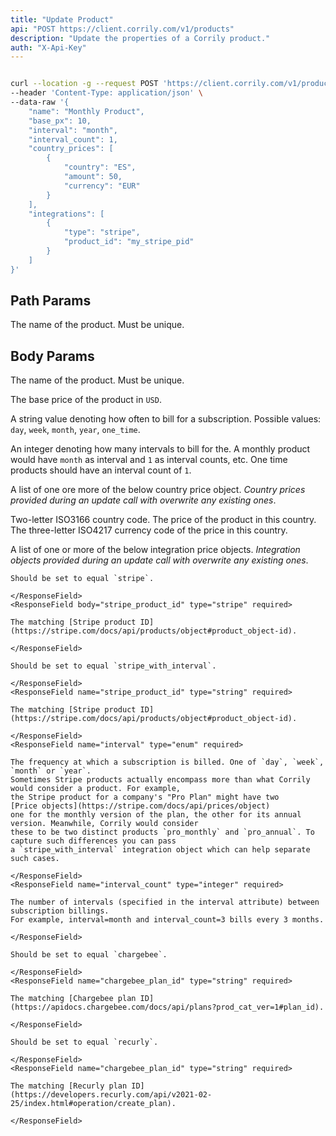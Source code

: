 ```yaml
---
title: "Update Product"
api: "POST https://client.corrily.com/v1/products"
description: "Update the properties of a Corrily product."
auth: "X-Api-Key"
---
```


<RequestExample>

```bash Response

curl --location -g --request POST 'https://client.corrily.com/v1/products/monthly' \
--header 'Content-Type: application/json' \
--data-raw '{
    "name": "Monthly Product",
    "base_px": 10,
    "interval": "month",
    "interval_count": 1,
    "country_prices": [
        {
            "country": "ES",
            "amount": 50,
            "currency": "EUR"
        }
    ],
    "integrations": [
        {
            "type": "stripe",
            "product_id": "my_stripe_pid"
        }
    ]
}'
```

</RequestExample>

## Path Params

<Param body="{product_api_id}" type="string" required>

The name of the product. Must be unique.

</Param>

## Body Params

<Param body="name" type="string">

The name of the product. Must be unique.

</Param>

<Param body="base_px" type="float">

The base price of the product in `USD`.

</Param>

<Param body="interval" type="string">

A string value denoting how often to bill for a subscription. Possible values: `day`, `week`, `month`, `year`, `one_time`.

</Param>

<Param body="interval_count" type="integer">

An integer denoting how many intervals to bill for the. A monthly product would have `month` as interval and `1` as interval counts, etc.
One time products should have an interval count of `1`.

</Param>

<Param body="country_prices" type="[object]">

A list of one ore more of the below country price object. _Country prices provided during an update call with overwrite any existing ones_.

<Expandable title="<country_price>">
    <ResponseField name="country" type="string" required>
        Two-letter ISO3166 country code.
    </ResponseField>
    <ResponseField name="amount" type="float" required>
        The price of the product in this country.
    </ResponseField>
    <ResponseField name="currency" type="string" required>
        The three-letter ISO4217 currency code of the price in this country.
    </ResponseField>

</Expandable>

</Param>

<Param body="integrations" type="[object]">

A list of one or more of the below integration price objects. _Integration objects provided during an update call with overwrite any existing ones_.

<Expandable title="<stripe>">
    <ResponseField body="type" type="string" required>

    Should be set to equal `stripe`.

    </ResponseField>
    <ResponseField body="stripe_product_id" type="stripe" required>

    The matching [Stripe product ID](https://stripe.com/docs/api/products/object#product_object-id).

    </ResponseField>

</Expandable>

<Expandable title="<stripe_with_interval>">
    <ResponseField name="type" type="string" required>
    
    Should be set to equal `stripe_with_interval`.

    </ResponseField>
    <ResponseField name="stripe_product_id" type="string" required>

    The matching [Stripe product ID](https://stripe.com/docs/api/products/object#product_object-id).

    </ResponseField>
    <ResponseField name="interval" type="enum" required>

    The frequency at which a subscription is billed. One of `day`, `week`, `month` or `year`.
    Sometimes Stripe products actually encompass more than what Corrily would consider a product. For example,
    the Stripe product for a company's "Pro Plan" might have two
    [Price objects](https://stripe.com/docs/api/prices/object)
    one for the monthly version of the plan, the other for its annual version. Meanwhile, Corrily would consider
    these to be two distinct products `pro_monthly` and `pro_annual`. To capture such differences you can pass
    a `stripe_with_interval` integration object which can help separate such cases.

    </ResponseField>
    <ResponseField name="interval_count" type="integer" required>

    The number of intervals (specified in the interval attribute) between subscription billings.
    For example, interval=month and interval_count=3 bills every 3 months.

    </ResponseField>

</Expandable>

<Expandable title="<chargebee>">
    <ResponseField name="type" type="string" required>
    
    Should be set to equal `chargebee`.

    </ResponseField>
    <ResponseField name="chargebee_plan_id" type="string" required>

    The matching [Chargebee plan ID](https://apidocs.chargebee.com/docs/api/plans?prod_cat_ver=1#plan_id).

    </ResponseField>

</Expandable>

<Expandable title="<recurly>">
    <ResponseField name="type" type="string" required>

    Should be set to equal `recurly`.

    </ResponseField>
    <ResponseField name="chargebee_plan_id" type="string" required>

    The matching [Recurly plan ID](https://developers.recurly.com/api/v2021-02-25/index.html#operation/create_plan).

    </ResponseField>

</Expandable>

</Param>
